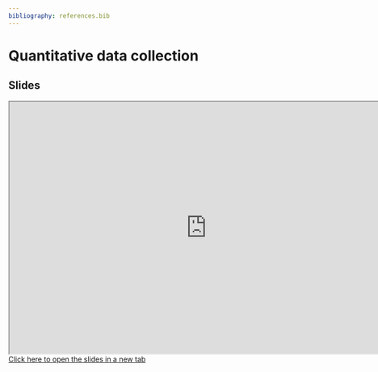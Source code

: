 ```yaml
---
bibliography: references.bib
---
```


# Quantitative data collection


## Slides

```{=html}
<iframe width="780" height="500" src="https://pmongeon.github.io/info5520/slides/Ch9.html" title="Slides - Week 7"></iframe>
```

```{=html}
<a href="https://pmongeon.github.io/info5520/slides/Ch9.html#/title-slide/" target="_blank" rel="noopener noreferrer">Click here to open the slides in a new tab</a> 
```